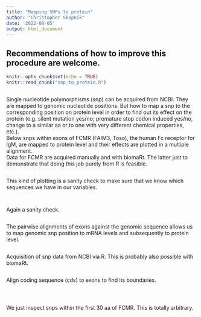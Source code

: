 ```yaml
---
title: "Mapping SNPs to protein"
author: "Christopher Skopnik"
date: '2022-08-05'
output: html_document
---
```

## Recommendations of how to improve this procedure are welcome.
```r
knitr::opts_chunk$set(echo = TRUE)
knitr::read_chunk("snp_to_protein.R")
```

```r
```

Single nucleotide polymorphisms (snp) can be acquired from NCBI. They are mapped to genomic nucleotide positions.
But how to map a snp to the corresponding position on protein level in order to find out its effect on the protein (e.g. silent mutation yes/no; premature stop codon induced yes/no, change to a similar aa or to one with very different chemical properties, etc.).  
Below snps within exons of FCMR (FAIM3, Toso), the human Fc receptor for IgM, are mapped to protein level and their effects are plotted in a multiple alignment.  
Data for FCMR are acquired manually and with biomaRt. The latter just to demonstrate that doing this job purely from R is feasible.
```r
```

This kind of plotting is a sanity check to make sure that we know which sequences we have in our variables.
```r
```

```r
```

Again a sanity check.
```r
```

The pairwise alignments of exons against the genomic sequence allows us to map genomic snp position to mRNA levels and subsequently to protein level.
```r
```

Acquisition of snp data from NCBI via R. This is probably also possible with biomaRt.
```r
```

Align coding sequence (cds) to exons to find its boundaries.
```r
```
```r
```



```r
```

We just inspect snps within the first 30 aa of FCMR. This is totally arbitrary.
```r
```

```r
```

```r
```




